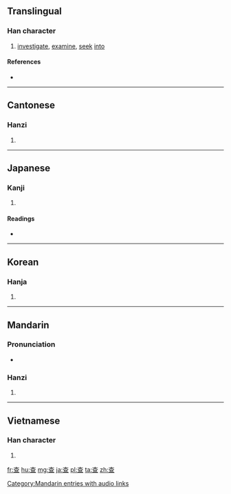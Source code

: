 {{also|査}}
==Translingual==

===Han character===
{{Han char|rn=75|rad=木|as=05|sn=9|four=4010<sub>7</sub>|canj=木日一 (DAM)}}

# [[investigate]], [[examine]], [[seek]] [[into]]

====References====
* {{Han ref|kx=0520.070|dkj=14643|dj=0908.060|hdz=21181.070|uh=67E5|ud=26597|bh=AC64|bd=44132}}

----

==Cantonese==

===Hanzi===
{{yue-hanzi|jyut=|y=[[cha4]]}}

# {{defn|lang=yue|sort=木05}}

----

==Japanese==

===Kanji===
{{ja-kanji|grade=|rs=木05}}

# {{defn|lang=ja|sort=木05}}

====Readings====
* {{ja-readings|on=[[さ]] (sa)|kun=[[しらべる]] (shiraberu)}}

----

==Korean==

===Hanja===
{{ko-hanja|hangeul=사|eumhun=|rv=sa|mr=sa|y=sa}}

# {{defn|lang=ko|sort=木05}}

----

==Mandarin==

===Pronunciation===
* {{audio|zh-chá.ogg|audio}}

===Hanzi===
{{cmn-hanzi|pin=[[chá]] ([[cha2]]), [[zhā]] ([[zha1]])|wg=[[ch'a2|ch'a<sup>2</sup>]], [[cha1|cha<sup>1</sup>]]}}

# {{defn|lang=cmn|sort=木05}}

[[Category:Mandarin entries with audio links]]

----

==Vietnamese==

===Han character===
{{vi-hantu|[[tra]], [[già]]|rs=木05}}

# {{defn|lang=vi|sort=木05}}

[[fr:查]]
[[hu:查]]
[[mg:查]]
[[ja:查]]
[[pl:查]]
[[ta:查]]
[[zh:查]]
